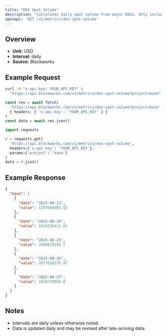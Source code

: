 ```yaml
---
title: "DEX Spot Volume"
description: "Calculates daily spot volume from major DEXs. Only includes volumes from fee-paying liquidity pools"
openapi: 'GET /v1/metrics/dex-spot-volume'
---
```


## Overview

- **Unit:** USD
- **Interval:** daily
- **Source:** Blockworks

## Example Request

<CodeGroup>

```bash cURL
curl -H "x-api-key: YOUR_API_KEY" \
  "https://api.blockworks.com/v1/metrics/dex-spot-volume?project=base"
```

```typescript TypeScript
const res = await fetch(
  'https://api.blockworks.com/v1/metrics/dex-spot-volume?project=base',
  { headers: { 'x-api-key': 'YOUR_API_KEY' } }
)
const data = await res.json()
```

```python Python
import requests

r = requests.get(
  'https://api.blockworks.com/v1/metrics/dex-spot-volume',
  headers={'x-api-key': 'YOUR_API_KEY'},
  params={'project': 'base'}
)
data = r.json()
```

</CodeGroup>

## Example Response

```json
{
  "base": [
    {
      "date": "2025-08-23",
      "value": 1297049885.82
    },
    {
      "date": "2025-08-24",
      "value": 1925538411.01
    },
    {
      "date": "2025-08-25",
      "value": 2480878189.7
    },
    {
      "date": "2025-08-26",
      "value": 2077628376.47
    },
    {
      "date": "2025-08-27",
      "value": 2058729958.8
    }
  ]
}
```

## Notes
- Intervals are daily unless otherwise noted.
- Data is updated daily and may be revised after late-arriving data.
